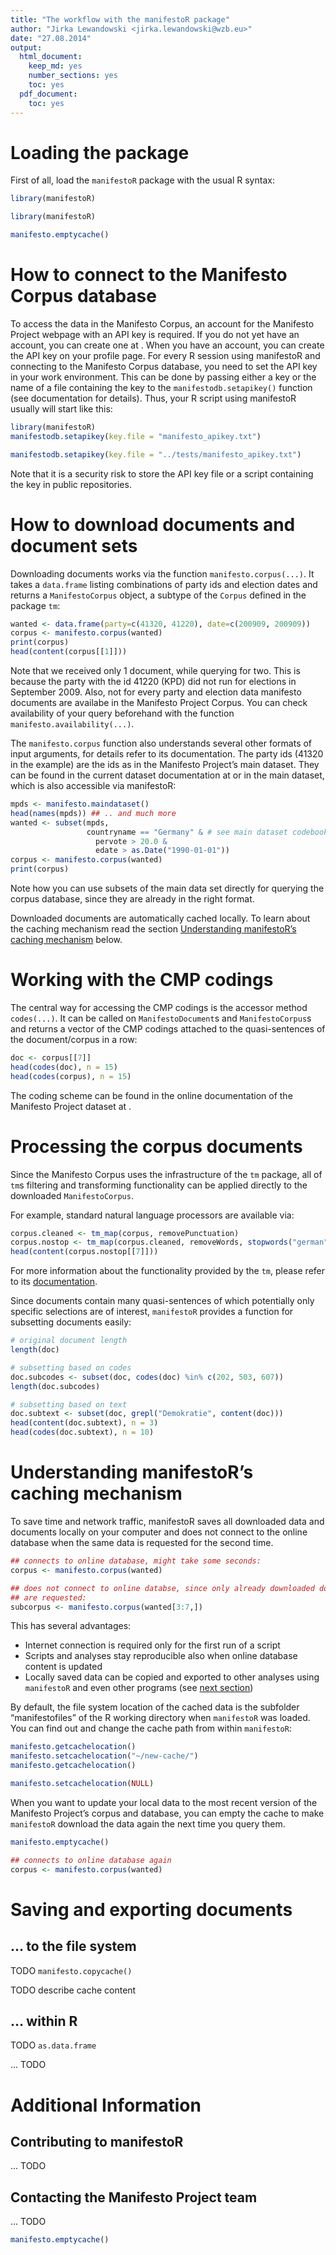 ```yaml
---
title: "The workflow with the manifestoR package"
author: "Jirka Lewandowski <jirka.lewandowski@wzb.eu>"
date: "27.08.2014"
output:
  html_document:
    keep_md: yes
    number_sections: yes
    toc: yes
  pdf_document:
    toc: yes
---
```



# Loading the package

First of all, load the `manifestoR` package with the usual R syntax:

```r
library(manifestoR)
```

```r
library(manifestoR)
```
```r
manifesto.emptycache()
```

# How to connect to the Manifesto Corpus database

To access the data in the Manifesto Corpus, an account for the Manifesto Project
webpage with an API key is required.
If you do not yet have an account, you can create one at 
[](https://manifesto-project.wzb.eu/signup).
When you have an account, you can create the API key on your profile page.
For every R session using manifestoR and connecting to the Manifesto Corpus database,
you need to set the API key in your work environment.
This can be done by passing either a key or the name of a file containing the
key to the `manifestodb.setapikey()` function (see documentation for details).
Thus, your R script using manifestoR usually will start like this:

```r
library(manifestoR)
manifestodb.setapikey(key.file = "manifesto_apikey.txt")
```
```r
manifestodb.setapikey(key.file = "../tests/manifesto_apikey.txt")
```

Note that it is a security risk to store the API key file or a script containing
the key in public repositories.

# How to download documents and document sets

Downloading documents works via the function `manifesto.corpus(...)`.
It takes a `data.frame` listing combinations of party ids and election
dates and returns a `ManifestoCorpus` object, a subtype of the `Corpus` defined
in the package `tm`:

```r
wanted <- data.frame(party=c(41320, 41220), date=c(200909, 200909))
corpus <- manifesto.corpus(wanted)
print(corpus)
head(content(corpus[[1]]))
```

Note that we received only 1 document, while querying for two.
This is because the party with the id 41220 (KPD) did not run for elections
in September 2009.
Also, not for every party and election data manifesto documents are availabe in the Manifesto Project Corpus.
You can check availability of your query beforehand with the function
`manifesto.availability(...)`.

The `manifesto.corpus` function also understands several other formats of
input arguments, for details refer to its documentation.
The party ids (41320 in the example) are the ids as in the Manifesto Project's
main dataset.
They can be found in the current dataset documentation at
[](https://manifesto-project.wzb.eu/datasets)
or in the main dataset, which is also accessible via manifestoR:

```r
mpds <- manifesto.maindataset()
head(names(mpds)) ## .. and much more
wanted <- subset(mpds,
                 countryname == "Germany" & # see main dataset codebook
                   pervote > 20.0 &
                   edate > as.Date("1990-01-01"))
corpus <- manifesto.corpus(wanted)
print(corpus)
```

Note how you can use subsets of the main data set directly for querying the corpus
database, since they are already in the right format.

Downloaded documents are automatically cached locally. To learn about
the caching mechanism read the section
[Understanding manifestoR's caching mechanism](#understanding-manifestors-caching-mechanism)
below.

# Working with the CMP codings

The central way for accessing the CMP codings is the accessor method `codes(...)`.
It can be called on `ManifestoDocument`s and `ManifestoCorpus`s and returns a vector
of the CMP codings attached to the quasi-sentences of the document/corpus in a row:

```r
doc <- corpus[[7]]
head(codes(doc), n = 15)
head(codes(corpus), n = 15)

```

The coding scheme can be found in the online documentation of the Manifesto
Project dataset at [](https://manifesto-project.wzb.eu/coding_schemes/1).


# Processing the corpus documents

Since the Manifesto Corpus uses the infrastructure of the `tm` package, all
of `tm`s filtering and transforming functionality can be applied directly
to the downloaded `ManifestoCorpus`.

For example, standard natural language processors are available via:

```r
corpus.cleaned <- tm_map(corpus, removePunctuation)
corpus.nostop <- tm_map(corpus.cleaned, removeWords, stopwords("german"))
head(content(corpus.nostop[[7]]))
```

For more information about the functionality provided by the `tm`,
please refer to its [documentation](http://cran.r-project.org/web/packages/tm/vignettes/tm.pdf).

Since documents contain many quasi-sentences of which potentially only
specific selections are of interest, `manifestoR` provides a function
for subsetting documents easily:

```r
# original document length
length(doc)

# subsetting based on codes
doc.subcodes <- subset(doc, codes(doc) %in% c(202, 503, 607))
length(doc.subcodes)

# subsetting based on text
doc.subtext <- subset(doc, grepl("Demokratie", content(doc)))
head(content(doc.subtext), n = 3)
head(codes(doc.subtext), n = 10)
```


# Understanding manifestoR's caching mechanism

To save time and network traffic, manifestoR saves all downloaded data and
documents locally on your computer and does not connect to the online database
when the same data is requested for the second time.

```r
## connects to online database, might take some seconds:
corpus <- manifesto.corpus(wanted)

## does not connect to online databse, since only already downloaded documents
## are requested:
subcorpus <- manifesto.corpus(wanted[3:7,])
```

This has several advantages:

- Internet connection is required only for the first run of a script
- Scripts and analyses stay reproducible also when online database content is updated
- Locally saved data can be copied and exported to other analyses using `manifestoR`
and even other programs (see [next section](#saving-and-exporting-documents))

By default, the file system location of the cached data is the subfolder
"manifestofiles" of the R working directory when `manifestoR` was loaded.
You can find out and change the cache path from within `manifestoR`:

```r
manifesto.getcachelocation()
manifesto.setcachelocation("~/new-cache/")
manifesto.getcachelocation()
```

```r
manifesto.setcachelocation(NULL)
```

When you want to update your local data to the most recent version of the
Manifesto Project's corpus and database, you can empty the cache to make
`manifestoR` download the data again the next time you query them.

```r
manifesto.emptycache()

## connects to online database again
corpus <- manifesto.corpus(wanted)
```

# Saving and exporting documents

## ... to the file system

TODO `manifesto.copycache()`

TODO describe cache content

## ... within R

TODO `as.data.frame`

... TODO





# Additional Information


## Contributing to manifestoR

... TODO

## Contacting the Manifesto Project team

... TODO


```r
manifesto.emptycache()
```
